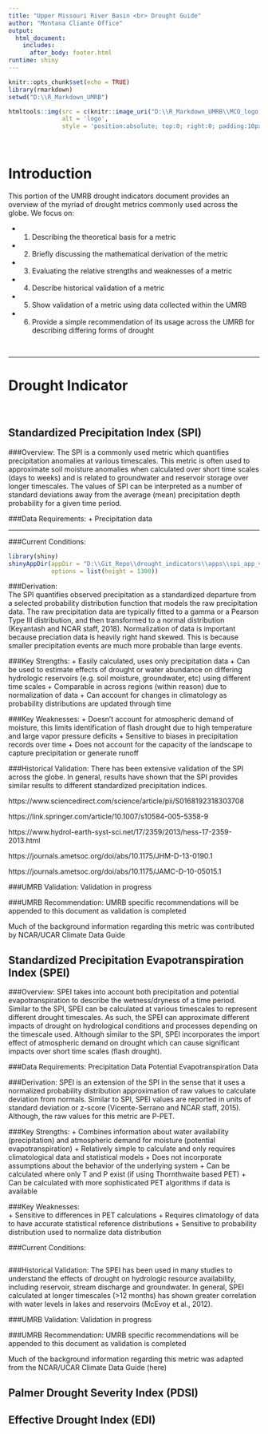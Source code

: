 ```yaml
---
title: "Upper Missouri River Basin <br> Drought Guide"
author: "Montana Cliamte Office"
output:
  html_document:
    includes:
      after_body: footer.html
runtime: shiny
---
```


```r
knitr::opts_chunk$set(echo = TRUE)
library(rmarkdown)
setwd("D:\\R_Markdown_UMRB")
```

```r
htmltools::img(src = c(knitr::image_uri("D:\\R_Markdown_UMRB\\MCO_logo.svg")), 
               alt = 'logo', 
               style = 'position:absolute; top:0; right:0; padding:10px; width:400px;')
```

<br>

# Introduction

This portion of the UMRB drought indicators document provides an overview of the myriad of drought metrics commonly used across the globe. We focus on: 

  + 1. Describing the theoretical basis for a metric 
  + 2. Briefly discussing the mathematical derivation of the metric 
  + 3. Evaluating the relative strengths and weaknesses of a metric 
  + 4. Describe historical validation of a metric 
  + 5. Show validation of a metric using data collected within the UMRB
  + 6. Provide a simple recommendation of its usage across the UMRB for describing differing forms of drought

<br>

***

# Drought Indicator {.tabset .tabset-fade .tabset-dropdown}

<br>

## **Standardized Precipitation Index (SPI)**

###Overview:
The SPI is a commonly used metric which quantifies precipitation anomalies at various timescales. This metric is often used to approximate soil moisture anomalies when calculated over short time scales (days to weeks) and is related to groundwater and reservoir storage over longer timescales. The values of SPI can be interpreted as a number of standard deviations away from the average (mean) precipitation depth probability for a given time period. 

###Data Requirements: 
  + Precipitation data

***

###Current Conditions:

```r


library(shiny)
shinyAppDir(appDir = "D:\\Git_Repo\\drought_indicators\\apps\\spi_app_v2",
            options = list(height = 1300))

```



###Derivation:  
The SPI quantifies observed precipitation as a standardized departure from a selected probability distribution function that models the raw precipitation data. The raw precipitation data are typically fitted to a gamma or a Pearson Type III distribution, and then transformed to a normal distribution (Keyantash and NCAR staff, 2018). Normalization of data is important because preciation data is heavily right hand skewed. This is because smaller precipitation events are much more probable than large events. 

###Key Strengths:
  + Easily calculated, uses only precipitation data
  + Can be used to estimate effects of drought or water abundance on differing hydrologic reservoirs (e.g. soil moisture, groundwater, etc) using different time scales
  + Comparable in across regions (within reason) due to normalization of data
  + Can account for changes in climatology as probability distributions are updated through time
 
###Key Weaknesses: 
  + Doesn't account for atmospheric demand of moisture, this limits identification of flash drought due to high temperature and large vapor pressure deficits
  + Sensitive to biases in precipitation records over time
  + Does not account for the capacity of the landscape to capture precipitation or generate runoff 


###Historical Validation: 
There has been extensive validation of the SPI across the globe. In general, results have shown that the SPI provides similar results to different standardized precipitation indices. 

https://www.sciencedirect.com/science/article/pii/S0168192318303708

https://link.springer.com/article/10.1007/s10584-005-5358-9

https://www.hydrol-earth-syst-sci.net/17/2359/2013/hess-17-2359-2013.html

https://journals.ametsoc.org/doi/abs/10.1175/JHM-D-13-0190.1

https://journals.ametsoc.org/doi/abs/10.1175/JAMC-D-10-05015.1

###UMRB Validation:
Validation in progress

###UMRB Recommendation:
UMRB specific recommendations will be appended to this document as validation is completed

Much of the background information regarding this metric was contributed by NCAR/UCAR Climate Data Guide



## **Standardized Precipitation Evapotranspiration Index (SPEI)**

###Overview: 
SPEI takes into account both precipitation and potential evapotranspiration to describe the wetness/dryness of a time period. Similar to the SPI, SPEI can be calculated at various timescales to represent different drought timescales. As such, the SPEI can approximate different impacts of drought on hydrological conditions and processes depending on the timescale used. Although similar to the SPI, SPEI incorporates the import effect of atmospheric demand on drought which can cause significant impacts over short time scales (flash drought). 

###Data Requirements: 
Precipitation Data
Potential Evapotranspiration Data

###Derivation: 
SPEI is an extension of the SPI in the sense that it uses a normalized probability distribution approximation of raw values to calculate deviation from normals. Similar to SPI, SPEI values are reported in units of standard deviation or z-score (Vicente-Serrano and NCAR staff, 2015). Although, the raw values for this metric are P-PET. 

###Key Strengths:
  + Combines information about water availability (precipitation) and atmospheric demand for moisture (potential evapotranspiration)
  + Relatively simple to calculate and only requires climatological data and statistical models
  + Does not incorporate assumptions about the behavior of the underlying system
  + Can be calculated where only T and P exist (if using Thornthwaite based PET)
  + Can be calculated with more sophisticated PET algorithms if data is available 

###Key Weaknesses:  
  + Sensitive to differences in PET calculations 
  + Requires climatology of data to have accurate statistical reference distributions
  + Sensitive to probability distribution used to normalize data distribution

###Current Conditions:
```r


```


###Historical Validation:
The SPEI has been used in many studies to understand the effects of drought on hydrologic resource availability, including reservoir, stream discharge and groundwater. In general, SPEI calculated at longer timescales (>12 months) has shown greater correlation with water levels in lakes and reservoirs (McEvoy et al., 2012). 

###UMRB Validation:
Validation in progress

###UMRB Recommendation:
UMRB specific recommendations will be appended to this document as validation is completed

Much of the background information regarding this metric was adapted from the NCAR/UCAR Climate Data Guide (here)


## Palmer Drought Severity Index (PDSI)

## Effective Drought Index (EDI)




